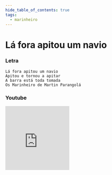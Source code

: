 ```yaml
---
hide_table_of_contents: true
tags:
  - marinheiro
---
```


# Lá fora apitou um navio

### Letra

```text
Lá fora apitou um navio
Apitou e tornou a apitar
A barra está toda tomada
Os Marinheiro de Martin Parangolá
```

### Youtube

<iframe
  width="200"
  height="200"
  src="https://www.youtube.com/embed/zqTvxkFbI0s"
  title="YouTube video player"
  frameborder="0"
  allow="accelerometer; autoplay; clipboard-write; encrypted-media; gyroscope; picture-in-picture; web-share"
  referrerpolicy="strict-origin-when-cross-origin"
  allowfullscreen
></iframe>
